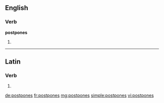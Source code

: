 ==English==

===Verb===
'''postpones'''

# {{third-person singular of|postpone}}

----

==Latin==

===Verb===
{{la-verb-form|postpōnēs}}

# {{conjugation of|postpono|postpōnō|2|s|fut|act|ind|lang=la}}

[[de:postpones]]
[[fr:postpones]]
[[mg:postpones]]
[[simple:postpones]]
[[vi:postpones]]